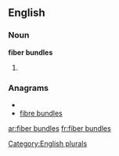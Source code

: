 
==English==

===Noun===
'''fiber bundles'''

# {{plural of|[[fiber bundle]]}}

===Anagrams===
* {{alphagram|bbdeefilnrsu}}
* [[fibre bundles#English|fibre bundles]]


[[Category:English plurals]]

[[ar:fiber bundles]]
[[fr:fiber bundles]]
